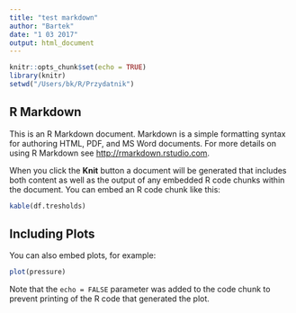```yaml
---
title: "test markdown"
author: "Bartek"
date: "1 03 2017"
output: html_document
---
```


```r
knitr::opts_chunk$set(echo = TRUE)
library(knitr)
setwd("/Users/bk/R/Przydatnik")
```

## R Markdown

This is an R Markdown document. Markdown is a simple formatting syntax for authoring HTML, PDF, and MS Word documents. For more details on using R Markdown see <http://rmarkdown.rstudio.com>.

When you click the **Knit** button a document will be generated that includes both content as well as the output of any embedded R code chunks within the document. You can embed an R code chunk like this:

```r
kable(df.tresholds)
```

## Including Plots

You can also embed plots, for example:

```r
plot(pressure)
```

Note that the `echo = FALSE` parameter was added to the code chunk to prevent printing of the R code that generated the plot.

